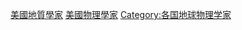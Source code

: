 {{Commonscat|Geophysicists from the United States}}

[[Category:美國地質學家|]]
[[Category:美國物理學家|]]
[[Category:各国地球物理学家|Category:各国地球物理学家]]